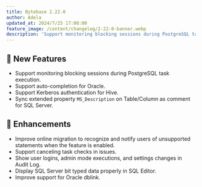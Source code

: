 ```yaml
---
title: Bytebase 2.22.0
author: Adela
updated_at: 2024/7/25 17:00:00
feature_image: /content/changelog/2-22-0-banner.webp
description: 'Support monitoring blocking sessions during PostgreSQL task execution.'
---
```



## 🚀 New Features

- Support monitoring blocking sessions during PostgreSQL task execution.
- Support auto-completion for Oracle.
- Support Kerberos authentication for Hive.
- Sync extended property `MS_Description` on Table/Column as comment for SQL Server.

## 🎄 Enhancements

- Improve online migration to recognize and notify users of unsupported statements when the feature is enabled.
- Support canceling task checks in issues.
- Show user logins, admin mode executions, and settings changes in Audit Log.
- Display SQL Server bit typed data properly in SQL Editor.
- Improve support for Oracle dblink.

<InstallUpgrade />
